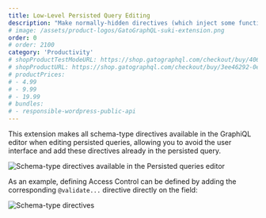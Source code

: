 ```yaml
---
title: Low-Level Persisted Query Editing
description: "Make normally-hidden directives (which inject some functionality into the GraphQL server) visible when editing a persisted query."
# image: /assets/product-logos/GatoGraphQL-suki-extension.png
order: 0
# order: 2100
category: 'Productivity'
# shopProductTestModeURL: https://shop.gatographql.com/checkout/buy/4068a7be-7cda-4b78-a387-0ac3e7fbe2e9
# shopProductURL: https://shop.gatographql.com/checkout/buy/3ee46292-0e19-44b6-9714-67b01be15f29
# productPrices:
# - 4.99
# - 9.99
# - 19.99
# bundles:
# - responsible-wordpress-public-api
---
```


This extension makes all schema-type directives available in the GraphiQL editor when editing persisted queries, allowing you to avoid the user interface and add these directives already in the persisted query.

![Schema-type directives available in the Persisted queries editor](/assets/extensions/upstream-pro/low-level-persisted-query-editing.png "Schema-type directives available in the Persisted queries editor")

As an example, defining Access Control can be defined by adding the corresponding `@validate...` directive directly on the field:

![Schema-type directives](/assets/extensions/upstream-pro/schema-type-directives.gif "Schema-type directives")

